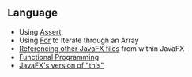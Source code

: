 == Language ==
* Using [[Assert]].
* Using [[Array Iteration with For|For]] to Iterate through an Array
* [[Referencing other JavaFX files]] from within JavaFX
* [[Functional Programming]]
* [[JavaFX's version of "this"]]